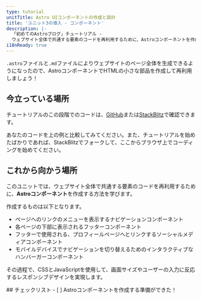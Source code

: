 ```yaml
---
type: tutorial
unitTitle: Astro UIコンポーネントの作成と設計
title: 'ユニット3の導入 - コンポーネント'
description: |-
  「初めてのAstroブログ」チュートリアル -
  ウェブサイト全体で共通する要素のコードを再利用するために、Astroコンポーネントを作成する
i18nReady: true
---
```



`.astro`ファイルと`.md`ファイルによりウェブサイトのページ全体を生成できるようになったので、AstroコンポーネントでHTMLの小さな部品を作成して再利用しましょう！

## 今立っている場所

チュートリアルのこの段階でのコードは、[GitHub](https://github.com/withastro/blog-tutorial-demo/tree/unit-3/start)または[StackBlitz](https://stackblitz.com/github/withastro/blog-tutorial-demo/tree/unit-3/start?file=src/pages/index.astro)で確認できます。

あなたのコードを上の例と比較してみてください。また、チュートリアルを始めたばかりであれば、StackBlitzでフォークして、ここからブラウザ上でコーディングを始めてください。

## これから向かう場所

このユニットでは、ウェブサイト全体で共通する要素のコードを再利用するために、**Astroコンポーネント**を作成する方法を学びます。

作成するものは以下となります。
- ページへのリンクのメニューを表示するナビゲーションコンポーネント
- 各ページの下部に表示されるフッターコンポーネント
- フッターで使用される、プロフィールページへとリンクするソーシャルメディアコンポーネント
- モバイルデバイスでナビゲーションを切り替えるためのインタラクティブなハンバーガーコンポーネント

その過程で、CSSとJavaScriptを使用して、画面サイズやユーザーの入力に反応するレスポンシブデザインを実現します。


<Box icon="check-list">
## チェックリスト

<Checklist>
- [ ] Astroコンポーネントを作成する準備ができた！
</Checklist>
</Box>
